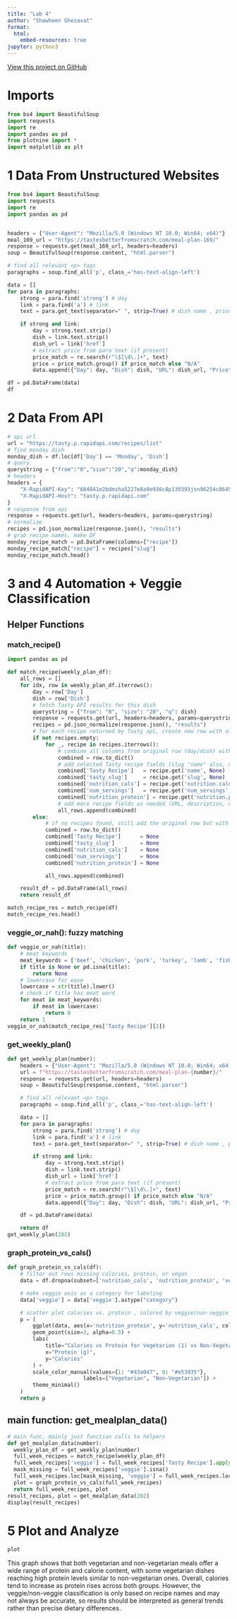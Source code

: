 ```yaml
---
title: "Lab 4"
author: "Shawheen Ghezavat"
format:
  html:
    embed-resources: true
jupyter: python3
---
```

[View this project on GitHub](https://github.com/shxwheen/msba-ml-labs/tree/main/lab4)

# Imports
```python
from bs4 import BeautifulSoup
import requests
import re
import pandas as pd
from plotnine import *
import matplotlib as plt
```


# 1 Data From Unstructured Websites
```python
from bs4 import BeautifulSoup
import requests
import re
import pandas as pd


headers = {"User-Agent": "Mozilla/5.0 (Windows NT 10.0; Win64; x64)"}
meal_169_url = "https://tastesbetterfromscratch.com/meal-plan-169/"
response = requests.get(meal_169_url, headers=headers)
soup = BeautifulSoup(response.content, "html.parser")

# find all relevant <p> tags
paragraphs = soup.find_all('p', class_='has-text-align-left')

data = []
for para in paragraphs:
    strong = para.find('strong') # day
    link = para.find('a') # link
    text = para.get_text(separator=" ", strip=True) # dish name , price

    if strong and link:
        day = strong.text.strip()
        dish = link.text.strip()
        dish_url = link['href']
        # extract price from para text (if present)
        price_match = re.search(r"\$[\d\.]+", text)
        price = price_match.group() if price_match else "N/A"
        data.append({"Day": day, "Dish": dish, "URL": dish_url, "Price": price})

df = pd.DataFrame(data)
df
```

# 2 Data From API
```python
# api url
url = "https://tasty.p.rapidapi.com/recipes/list"
# find monday dish
monday_dish = df.loc[df['Day'] == 'Monday', 'Dish']
# query
querystring = {"from":"0","size":"20","q":monday_dish}
# headers 
headers = {
    "X-RapidAPI-Key": "684841e2bdmsha5227e8a9e936c8p139393jsn96254c8645ab",
    "X-RapidAPI-Host": "tasty.p.rapidapi.com"
}
# response from api
response = requests.get(url, headers=headers, params=querystring)
# normalize
recipes = pd.json_normalize(response.json(), "results")
# grab recipe names, make DF
monday_recipe_match = pd.DataFrame(columns=["recipe"])
monday_recipe_match["recipe"] = recipes["slug"]
monday_recipe_match.head()
```

# 3 and 4 Automation + Veggie Classification
## Helper Functions
### match_recipe()
```python
import pandas as pd

def match_recipe(weekly_plan_df):
    all_rows = []
    for idx, row in weekly_plan_df.iterrows():
        day = row['Day']
        dish = row['Dish']
        # fetch Tasty API results for this dish
        querystring = {"from": "0", "size": "20", "q": dish}
        response = requests.get(url, headers=headers, params=querystring)
        recipes = pd.json_normalize(response.json(), "results")
        # for each recipe returned by Tasty api, create new row with all info from meal plan plus recipe info
        if not recipes.empty:
            for _, recipe in recipes.iterrows():
                # combine all columns from original row (day/dish) with Tasty recipe fields
                combined = row.to_dict()
                # add selected Tasty recipe fields (slug "name" also, name, calories, servings, etc)
                combined['Tasty Recipe']   = recipe.get('name', None) 
                combined['tasty_slug']     = recipe.get('slug', None)
                combined['nutrition_cals'] = recipe.get('nutrition.calories', None)
                combined['num_servings']   = recipe.get('num_servings', None)
                combined['nutrition_protein'] = recipe.get('nutrition.protein', None)
                # add more recipe fields as needed (URL, description, etc)
                all_rows.append(combined)
        else:
            # if no recipes found, still add the original row but with Tasty columns empty
            combined = row.to_dict()
            combined['Tasty Recipe']      = None
            combined['tasty_slug']        = None
            combined['nutrition_cals']    = None
            combined['num_servings']      = None
            combined['nutrition_protein'] = None

            all_rows.append(combined)

    result_df = pd.DataFrame(all_rows)
    return result_df

match_recipe_res = match_recipe(df)
match_recipe_res.head()
```

### veggie_or_nah(): fuzzy matching
```python
def veggie_or_nah(title):
    # meat keywords 
    meat_keywords = ['beef', 'chicken', 'pork', 'turkey', 'lamb', 'fish', 'shrimp', 'salmon', 'bacon', 'ham', 'meatball', 'sausage', 'duck']
    if title is None or pd.isna(title):
        return None
    # lowercase for ease
    lowercase = str(title).lower()
    # check if title has meat word
    for meat in meat_keywords:
        if meat in lowercase:
            return 0
    return 1
veggie_or_nah(match_recipe_res['Tasty Recipe'][2])
```


### get_weekly_plan()
```python
def get_weekly_plan(number):
    headers = {"User-Agent": "Mozilla/5.0 (Windows NT 10.0; Win64; x64)"}
    url = f"https://tastesbetterfromscratch.com/meal-plan-{number}/"
    response = requests.get(url, headers=headers)
    soup = BeautifulSoup(response.content, "html.parser")

    # find all relevant <p> tags
    paragraphs = soup.find_all('p', class_='has-text-align-left')

    data = []
    for para in paragraphs:
        strong = para.find('strong') # day
        link = para.find('a') # link
        text = para.get_text(separator=" ", strip=True) # dish name , price

        if strong and link:
            day = strong.text.strip()
            dish = link.text.strip()
            dish_url = link['href']
            # extract price from para text (if present)
            price_match = re.search(r"\$[\d\.]+", text)
            price = price_match.group() if price_match else "N/A"
            data.append({"Day": day, "Dish": dish, "URL": dish_url, "Price": price})

    df = pd.DataFrame(data)

    return df
get_weekly_plan(202)
```

### graph_protein_vs_cals()
```python
def graph_protein_vs_cals(df):
    # filter out rows missing calories, protein, or vegan
    data = df.dropna(subset=['nutrition_cals', 'nutrition_protein', 'veggie'])

    # make veggie axis as a category for labeling
    data['veggie'] = data['veggie'].astype("category")

    # scatter plot calories vs. protein , colored by veggie/non-veggie
    p = (
        ggplot(data, aes(x='nutrition_protein', y='nutrition_cals', color='veggie')) +
        geom_point(size=3, alpha=0.5) +
        labs(
            title="Calories vs Protein for Vegetarian (1) vs Non-Vegetarian (0) Meals",
            x="Protein (g)",
            y="Calories"
        ) +
        scale_color_manual(values={1: "#43a047", 0: "#e53935"},
                        labels=["Vegetarian", "Non-Vegetarian"]) +
        theme_minimal()
    )
    return p
```


## main function: get_mealplan_data()
```python
# main func, mainly just function calls to helpers
def get_mealplan_data(number):
  weekly_plan_df = get_weekly_plan(number)
  full_week_recipes = match_recipe(weekly_plan_df)
  full_week_recipes['veggie'] = full_week_recipes['Tasty Recipe'].apply(veggie_or_nah)
  mask_missing = full_week_recipes['veggie'].isna()
  full_week_recipes.loc[mask_missing, 'veggie'] = full_week_recipes.loc[mask_missing, 'Dish'].apply(veggie_or_nah)
  plot = graph_protein_vs_cals(full_week_recipes)
  return full_week_recipes, plot
result_recipes, plot = get_mealplan_data(202)
display(result_recipes)
```

# 5 Plot and Analyze
```python
plot
```

This graph shows that both vegetarian and non-vegetarian meals offer a wide range of protein and calorie content, with some vegetarian dishes reaching high protein levels similar to non-vegetarian ones. Overall, calories tend to increase as protein rises across both groups. However, the veggie/non-veggie classification is only based on recipe names and may not always be accurate, so results should be interpreted as general trends rather than precise dietary differences.

